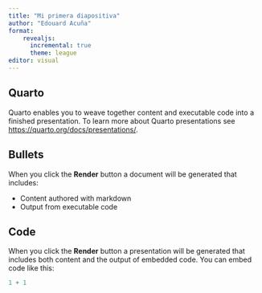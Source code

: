 ```yaml
---
title: "Mi primera diapositiva"
author: "Edouard Acuña"
format: 
    revealjs:
      incremental: true
      theme: league
editor: visual
---
```


## Quarto

Quarto enables you to weave together content and executable code into a finished presentation. To learn more about Quarto presentations see <https://quarto.org/docs/presentations/>.

## Bullets

When you click the **Render** button a document will be generated that includes:

-   Content authored with markdown
-   Output from executable code

## Code

When you click the **Render** button a presentation will be generated that includes both content and the output of embedded code. You can embed code like this:

```r
1 + 1
```

